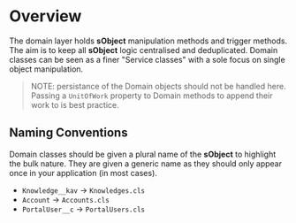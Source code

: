 # Overview

The domain layer holds **sObject** manipulation methods and trigger methods. The aim is to keep all **sObject** logic centralised and deduplicated. Domain classes can be seen as a finer "Service classes" with a sole focus on single object manipulation.

> NOTE: persistance of the Domain objects should not be handled here. Passing a `UnitOfWork` property to Domain methods to append their work to is best practice.

## Naming Conventions

Domain classes should be given a plural name of the **sObject** to highlight the bulk nature. They are given a generic name as they should only appear once in your application (in most cases).

- `Knowledge__kav` → `Knowledges.cls`
- `Account` → `Accounts.cls`
- `PortalUser__c` → `PortalUsers.cls`